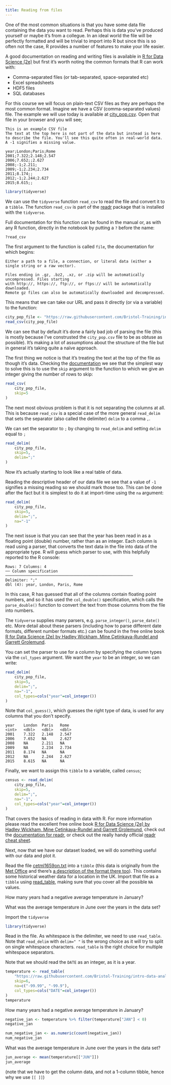 ```yaml
---
title: Reading from files
---
```




One of the most common situations is that you have some data file containing the data you want to read. Perhaps this is data you've produced yourself or maybe it's from a collegue. In an ideal world the file will be perfectly formatted and will be trivial to import into R but since this is so often  not the case, R provides a number of features to make your life easier.

A good documentation on reading and writing files is available in [R for Data Science (2e)](https://r4ds.hadley.nz/data-import) but first it's worth noting the common formats that R can work with:

* Comma-separated files (or tab-separated, space-separated etc)
* Excel spreadsheets
* HDF5 files
* SQL databases

For this course we will focus on plain-text CSV files as they are perhaps the most common format. Imagine we have a CSV (comma-separated values) file. The example we will use today is available at [city_pop.csv](/data/city_pop.csv). Open that file in your browser and you will see;

```
This is an example CSV file
The text at the top here is not part of the data but instead is here
to describe the file. You'll see this quite often in real-world data.
A -1 signifies a missing value.

year;London;Paris;Rome
2001;7.322;2.148;2.547
2006;7.652;;2.627
2008;-1;2.211;
2009;-1;2.234;2.734
2011;8.174;;
2012;-1;2.244;2.627
2015;8.615;;
```

```r
library(tidyverse)
```

We can use the `tidyverse` function `read_csv` to read the file and convert it to a `tibble`. 
The function `read_csv` is part of the [readr](https://readr.tidyverse.org) package that is installed with the `tidyverse`.

Full documentation for this function can be found in the manual or, as with any R function, directly in the notebook by putting a `?` before the name:

```r
?read_csv
```

The first argument to the function is called `file`, the documentation for which begins:

```
Either a path to a file, a connection, or literal data (either a single string or a raw vector).

Files ending in .gz, .bz2, .xz, or .zip will be automatically uncompressed. Files starting 
with http://, https://, ftp://, or ftps:// will be automatically downloaded. 
Remote gz files can also be automatically downloaded and decompressed.
```

This means that we can take our URL and pass it directly (or via a variable) to the function:

```r
city_pop_file <- "https://raw.githubusercontent.com/Bristol-Training/intro-data-analysis-r/refs/heads/main/data/city_pop.csv"
read_csv(city_pop_file)
```


We can see that by default it's done a fairly bad job of parsing the file (this is mostly because I've construsted the `city_pop.csv` file to be as obtuse as possible). It's making a lot of assumptions about the structure of the file but in general it's taking quite a naïve approach.

The first thing we notice is that it's treating the text at the top of the file as though it's data. Checking the [documentation](https://readr.tidyverse.org/reference/read_delim.html) we see that the simplest way to solve this is to use the `skip` argument to the function to which we give an integer giving the number of rows to skip:

```r
read_csv(
    city_pop_file,
    skip=5
)
```



The next most obvious problem is that it is not separating the columns at all. This is because `read_csv` is a special case of the more general `read_delim` that sets the separator (also called the delimiter) `delim` to a comma `,`.

We can set the separator to `;` by changing to `read_delim` and setting `delim` equal to `;`

```r
read_delim(
    city_pop_file,
    skip=5,
    delim=";"
)
```


Now it's actually starting to look like a real table of data.

Reading the descriptive header of our data file we see that a value of `-1` signifies a missing reading so we should mark those too. This can be done after the fact but it is simplest to do it at import-time using the `na` argument:

```r
read_delim(    
    city_pop_file,
    skip=5,
    delim=";",
    na="-1"
)
```



The next issue is that you can see that the year has been read in as a floating point (double) number, rather than as an integer. Each column is read using a parser, that converts the text data in the file into data of the appropriate type. R will guess which parser to use, with this helpfully reported to the R console:

```
Rows: 7 Columns: 4
── Column specification ────────────────────────────────────────────────────────
Delimiter: ";"
dbl (4): year, London, Paris, Rome
```

In this case, R has guessed that all of the columns contain floating point numbers, and so it has used the `col_double()` specification, which calls the `parse_double()` function to convert the text from those columns from the file into numbers.

The `tidyverse` supplies many parsers, e.g. `parse_integer()`, `parse_date()` etc. More detail about these parsers (including how to parse different date
formats, different number formats etc.) can be found in the free online book [R for Data Science (2e) by Hadley Wickham, Mine Çetinkaya-Rundel and Garrett Grolemund](https://r4ds.hadley.nz/data-import.html).

You can set the parser to use for a column by specifying the column types via the `col_types` argument. We want the `year` to be an integer, so we can write:

```r
read_delim(    
    city_pop_file,
    skip=5,
    delim=";",
    na="-1",
    col_types=cols("year"=col_integer())
)
```

Note that `col_guess()`, which guesses the right type of data, is used for any columns that you don't specify.

```
year    London  Paris   Rome
<int>   <dbl>   <dbl>   <dbl>
2001    7.322   2.148   2.547
2006    7.652   NA      2.627
2008    NA      2.211   NA
2009    NA      2.234   2.734
2011    8.174   NA      NA
2012    NA      2.244   2.627
2015    8.615   NA      NA
```

Finally, we want to assign this `tibble` to a variable, called `census`;

```r
census <- read_delim(
    city_pop_file,
    skip=5,
    delim=";",
    na="-1",
    col_types=cols("year"=col_integer())
)
```


That covers the basics of reading in data with R. For more information  please read the excellent free online book
[R for Data Science (2e) by Hadley Wickham, Mine Çetinkaya-Rundel and Garrett Grolemund](https://r4ds.hadley.nz/data-import.html), check out the [documentation for readr](https://readr.tidyverse.org), or check out the really handy official [readr cheat sheet](https://github.com/rstudio/cheatsheets/blob/master/data-import.pdf).

Next, now that we have our dataset loaded, we will do something useful with our data and plot it.


::: {#exerciseN .callout-note icon=false title='Exercise'}
Read the file [cetml1659on.txt](https://raw.githubusercontent.com/Bristol-Training/intro-data-analysis-r/refs/heads/main/data/cetml1659on.txt) into a `tibble` (this data is originally from the [Met Office](https://www.metoffice.gov.uk/hadobs/hadcet/data/download.html) and there's [a description of the format there too](https://www.metoffice.gov.uk/hadobs/hadcet/data/monthly_format.html)). This contains some historical weather data for a location in the UK. Import that file as a `tibble` using [read_table](https://readr.tidyverse.org/reference/read_table.html), making sure that you cover all the possible `NA` values.

How many years had a negative average temperature in January?

What was the average temperature in June over the years in the data set?
:::

::: {#answerN .callout-caution icon=false title='Answer (click to open)' collapse="true"}
Import the `tidyverse`

```r
library(tidyverse)
```

Read in the file. As whitespace is the delimiter, we need to use `read_table`.
Note that `read_delim` with `delim=" "` is the wrong choice as it will try
to split on single whitespace characters. `read_table` is the right choice
for multiple whitespace separators.

Note that we should read the `DATE` as an integer, as it is a year.

```r
temperature <- read_table(
    "https://raw.githubusercontent.com/Bristol-Training/intro-data-analysis-r/refs/heads/main/data/cetml1659on.txt",
    skip=6,
    na=c("-99.99", "-99.9"),
    col_types=cols("DATE"=col_integer())
)
temperature
```

How many years had a negative average temperature in January?

```r
negative_jan <- temperature %>% filter(temperature["JAN"] < 0)
negative_jan
```

```r
num_negative_jan <- as.numeric(count(negative_jan))
num_negative_jan
```

What was the average temperature in June over the years in the data set?

```r
jun_average <- mean(temperature[["JUN"]])
jun_average
```

(note that we have to get the column data, and not a 1-column tibble, 
hence why we use `[[ ]]`)
:::